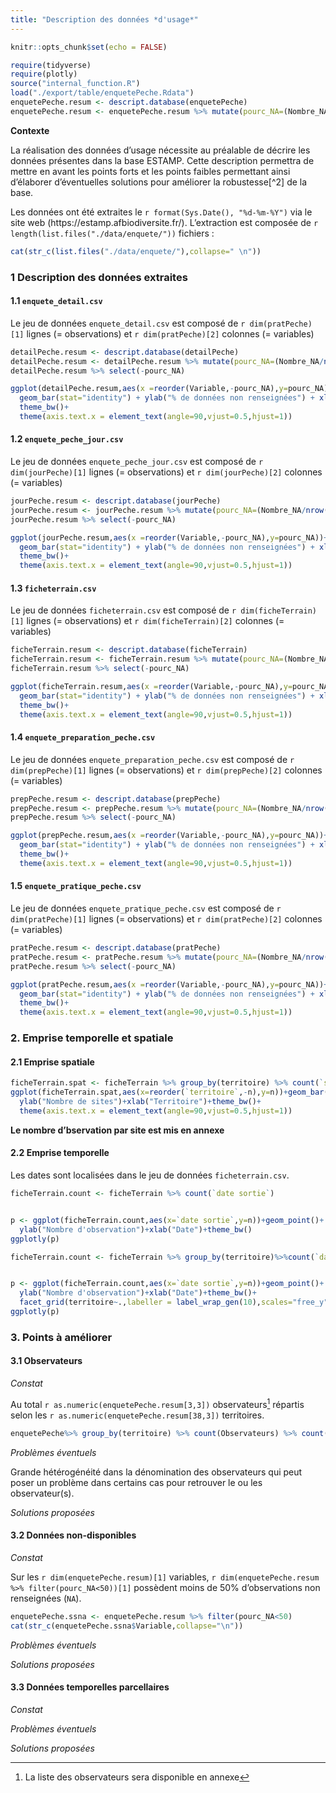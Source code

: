 ```yaml
---
title: "Description des données *d'usage*"
---
```


```r
knitr::opts_chunk$set(echo = FALSE)
```

```r
require(tidyverse)
require(plotly)
source("internal_function.R")
load("./export/table/enquetePeche.Rdata")
enquetePeche.resum <- descript.database(enquetePeche)
enquetePeche.resum <- enquetePeche.resum %>% mutate(pourc_NA=(Nombre_NA/nrow(enquetePeche))*100)
```


**Contexte**

La réalisation des données d'usage nécessite au préalable de décrire les données présentes dans la base ESTAMP. Cette description permettra de mettre en avant les points forts et les points faibles permettant ainsi d'élaborer d'éventuelles solutions pour améliorer la robustesse[^2] de la base.

Les données ont été extraites le `r format(Sys.Date(), "%d-%m-%Y")` via le site web (https://estamp.afbiodiversite.fr/). L'extraction est composée de  `r length(list.files("./data/enquete/"))` fichiers :
```r

cat(str_c(list.files("./data/enquete/"),collapse=" \n"))


```


### 1 Description des données extraites

#### 1.1 `enquete_detail.csv`

Le jeu de données `enquete_detail.csv` est composé de `r dim(pratPeche)[1]` lignes (= observations) et `r dim(pratPeche)[2]` colonnes (= variables)

```r
detailPeche.resum <- descript.database(detailPeche)
detailPeche.resum <- detailPeche.resum %>% mutate(pourc_NA=(Nombre_NA/nrow(detailPeche))*100)
detailPeche.resum %>% select(-pourc_NA)
```

```r
ggplot(detailPeche.resum,aes(x =reorder(Variable,-pourc_NA),y=pourc_NA))+
  geom_bar(stat="identity") + ylab("% de données non renseignées") + xlab("")+
  theme_bw()+
  theme(axis.text.x = element_text(angle=90,vjust=0.5,hjust=1))
```


#### 1.2 `enquete_peche_jour.csv`


Le jeu de données `enquete_peche_jour.csv` est composé de `r dim(jourPeche)[1]` lignes (= observations) et `r dim(jourPeche)[2]` colonnes (= variables)

```r
jourPeche.resum <- descript.database(jourPeche)
jourPeche.resum <- jourPeche.resum %>% mutate(pourc_NA=(Nombre_NA/nrow(jourPeche))*100)
jourPeche.resum %>% select(-pourc_NA)
```

```r
ggplot(jourPeche.resum,aes(x =reorder(Variable,-pourc_NA),y=pourc_NA))+
  geom_bar(stat="identity") + ylab("% de données non renseignées") + xlab("")+
  theme_bw()+
  theme(axis.text.x = element_text(angle=90,vjust=0.5,hjust=1))
```



#### 1.3 `ficheterrain.csv`


Le jeu de données `ficheterrain.csv` est composé de `r dim(ficheTerrain)[1]` lignes (= observations) et `r dim(ficheTerrain)[2]` colonnes (= variables)

```r
ficheTerrain.resum <- descript.database(ficheTerrain)
ficheTerrain.resum <- ficheTerrain.resum %>% mutate(pourc_NA=(Nombre_NA/nrow(ficheTerrain))*100)
ficheTerrain.resum %>% select(-pourc_NA)
```

```r
ggplot(ficheTerrain.resum,aes(x =reorder(Variable,-pourc_NA),y=pourc_NA))+
  geom_bar(stat="identity") + ylab("% de données non renseignées") + xlab("")+
  theme_bw()+
  theme(axis.text.x = element_text(angle=90,vjust=0.5,hjust=1))
```



#### 1.4 `enquete_preparation_peche.csv`


Le jeu de données `enquete_preparation_peche.csv` est composé de `r dim(prepPeche)[1]` lignes (= observations) et `r dim(prepPeche)[2]` colonnes (= variables)

```r
prepPeche.resum <- descript.database(prepPeche)
prepPeche.resum <- prepPeche.resum %>% mutate(pourc_NA=(Nombre_NA/nrow(prepPeche))*100)
prepPeche.resum %>% select(-pourc_NA)
```

```r
ggplot(prepPeche.resum,aes(x =reorder(Variable,-pourc_NA),y=pourc_NA))+
  geom_bar(stat="identity") + ylab("% de données non renseignées") + xlab("")+
  theme_bw()+
  theme(axis.text.x = element_text(angle=90,vjust=0.5,hjust=1))
```

#### 1.5 `enquete_pratique_peche.csv`


Le jeu de données `enquete_pratique_peche.csv` est composé de `r dim(pratPeche)[1]` lignes (= observations) et `r dim(pratPeche)[2]` colonnes (= variables)

```r
pratPeche.resum <- descript.database(pratPeche)
pratPeche.resum <- pratPeche.resum %>% mutate(pourc_NA=(Nombre_NA/nrow(pratPeche))*100)
pratPeche.resum %>% select(-pourc_NA)
```

```r
ggplot(pratPeche.resum,aes(x =reorder(Variable,-pourc_NA),y=pourc_NA))+
  geom_bar(stat="identity") + ylab("% de données non renseignées") + xlab("")+
  theme_bw()+
  theme(axis.text.x = element_text(angle=90,vjust=0.5,hjust=1))
```




### 2. Emprise temporelle et spatiale

#### 2.1 Emprise spatiale

```r
ficheTerrain.spat <- ficheTerrain %>% group_by(territoire) %>% count(`site`) %>% count(`territoire`)
ggplot(ficheTerrain.spat,aes(x=reorder(`territoire`,-n),y=n))+geom_bar(stat="identity")+
  ylab("Nombre de sites")+xlab("Territoire")+theme_bw()+
  theme(axis.text.x = element_text(angle=90,vjust=0.5,hjust=1))
```

**Le nombre d'bservation par site est mis en annexe**



#### 2.2 Emprise temporelle



Les dates sont localisées dans le jeu de données `ficheterrain.csv`.


```r

ficheTerrain.count <- ficheTerrain %>% count(`date sortie`)


p <- ggplot(ficheTerrain.count,aes(x=`date sortie`,y=n))+geom_point()+
  ylab("Nombre d'observation")+xlab("Date")+theme_bw()
ggplotly(p)

```




```r

ficheTerrain.count <- ficheTerrain %>% group_by(territoire)%>%count(`date sortie`)


p <- ggplot(ficheTerrain.count,aes(x=`date sortie`,y=n))+geom_point()+
  ylab("Nombre d'observation")+xlab("Date")+theme_bw()+
  facet_grid(territoire~.,labeller = label_wrap_gen(10),scales="free_y")
ggplotly(p)

```


### 3. Points à améliorer

#### 3.1 Observateurs

*Constat*

Au total `r as.numeric(enquetePeche.resum[3,3])` observateurs[^1] répartis selon les `r as.numeric(enquetePeche.resum[38,3])` territoires. 

```r
enquetePeche%>% group_by(territoire) %>% count(Observateurs) %>% count(territoire)
```

[^1]: La liste des observateurs sera disponible en annexe 
 
*Problèmes éventuels*

Grande hétérogénéité dans la dénomination des observateurs qui peut poser un problème dans certains cas pour retrouver le ou les observateur(s).

*Solutions proposées*



#### 3.2 Données non-disponibles

*Constat*

Sur les `r dim(enquetePeche.resum)[1]` variables, `r dim(enquetePeche.resum %>% filter(pourc_NA<50))[1]` possèdent moins de 50% d'observations non renseignées (`NA`). 

```r
enquetePeche.ssna <- enquetePeche.resum %>% filter(pourc_NA<50)
cat(str_c(enquetePeche.ssna$Variable,collapse="\n"))
```


*Problèmes éventuels*


*Solutions proposées*


#### 3.3 Données temporelles parcellaires

*Constat*


*Problèmes éventuels*


*Solutions proposées*
